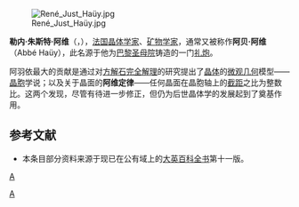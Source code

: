[[File:René_Just_Haüy.jpg|right]]

'''勒内·朱斯特·阿维'''（{{lang|fr|René Just Haüy}}，{{bd|1743年||1822年|catIdx=B}}），[[法国|法国]][[晶体学家|晶体学家]]、[[矿物学家|矿物学家]]，通常又被称作'''阿贝·阿维'''（Abbé Haüy），此名源于他为[[巴黎圣母院|巴黎圣母院]]铸造的一门[[礼炮|礼炮]]。

阿羽依最大的贡献是通过对[[方解石|方解石]][[完全解理|完全解理]]的研究提出了[[晶体|晶体]]的[[微观|微观]][[几何|几何]]模型——[[晶胞|晶胞]]学说；以及关于晶面的'''阿维定律'''——任何晶面在晶胞轴上的[[截距|截距]]之比为整数比。这两个发现，尽管有待进一步修正，但仍为后世晶体学的发展起到了奠基作用。

==参考文献==
*本条目部分资料来源于现已在公有域上的[[大英百科全书|大英百科全书]]第十一版。 

{{Authority control}}
{{France-scientist-stub}}

[[Category:法國科學家|A]]
[[category:晶体学家|A]]